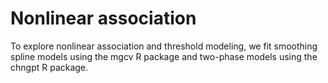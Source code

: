 <!-- ```{r cor-coxph-setup, echo = FALSE, message = FALSE} -->
<!-- library(here) -->
<!-- library(latex2exp) -->
<!-- here::i_am("cor_coxph/report.Rmd") -->
<!-- ``` -->


# Nonlinear association

To explore nonlinear association and threshold modeling, we fit smoothing spline models using the mgcv R package and two-phase models using the chngpt R package.

\begin{figure}[H]
    \centering
    \includegraphics[width=1\textwidth]{\pathCoRNonlinearoutput/gam_\studyname}
    \caption{GAM fit of risk of infection versus markers with clinical covariates adjustment. Histograms of the immunological markers in the vaccine arm are overlaid.}
    \label{fig:gam_\studyname}
\end{figure}


\begin{figure}[H]
    \centering
    \includegraphics[width=1\textwidth]{\pathCoRNonlinearoutput/step_\studyname}
    \caption{Step model fits with clinical covariates adjustment. Histograms of the immunological markers in the vaccine arm are overlaid.}
    \label{fig:segmented_\studyname}
\end{figure}

